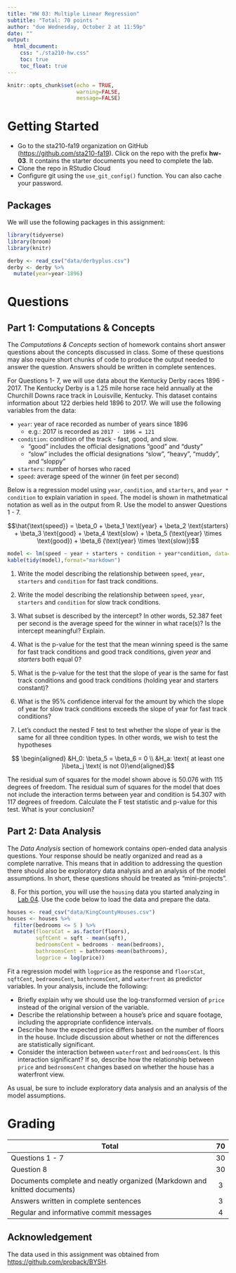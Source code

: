 ```yaml
---
title: "HW 03: Multiple Linear Regression"
subtitle: "Total: 70 points "
author: "due Wednesday, October 2 at 11:59p"
date: ""
output: 
  html_document:
    css: "./sta210-hw.css"
    toc: true
    toc_float: true
---
```


```r
knitr::opts_chunk$set(echo = TRUE,
                      warning=FALSE,
                      message=FALSE)
```


# Getting Started

- Go to the sta210-fa19 organization on GitHub ([https://github.com/sta210-fa19](https://github.com/sta210-fa19)). Click on the repo with the prefix **hw-03**. It contains the starter documents you need to complete the lab.
- Clone the repo in RStudio Cloud
- Configure git using the `use_git_config()` function. You can also cache your password.


## Packages 

We will use the following packages in this assignment: 

```r
library(tidyverse)
library(broom)
library(knitr) 
```


```r
derby <- read_csv("data/derbyplus.csv")
derby <- derby %>%
  mutate(year=year-1896)
```

# Questions

## Part 1: Computations & Concepts

The *Computations & Concepts* section of homework contains short answer questions about the concepts discussed in class. Some of these questions may also require short chunks of code to produce the output needed to answer the question. Answers should be written in complete sentences.

For Questions 1- 7, we will use data about the Kentucky Derby races 1896 - 2017. The Kentucky Derby is a 1.25 mile horse race held annually at the Churchill Downs race track in Louisville, Kentucky. This dataset contains information about 122 derbies held 1896 to 2017. We will use the following variables from the data:

- `year`: year of race recorded as number of years since 1896
    - e.g.: 2017 is recorded as `2017 - 1896 = 121`
- `condition`: condition of the track - fast, good, and slow.
    - "good" includes the official designations "good" and "dusty"
    - "slow" includes the official designations "slow", "heavy", "muddy", and "sloppy"
- `starters`: number of horses who raced
- `speed`: average speed of the winner (in feet per second)

Below is a regression model using `year`, `condition`, and `starters`, and `year * condition` to explain variation in `speed`. The model is shown in mathetmatical notation as well as in the output from R. Use the model to answer Questions 1 - 7. 


$$\hat{\text{speed}} = \beta_0 + \beta_1 \text{year} + \beta_2 \text{starters} + \beta_3 \text{good} + \beta_4 \text{slow} + \beta_5 (\text{year} \times \text{good}) + \beta_6 (\text{year} \times \text{slow})$$  

```r
model <- lm(speed ~ year + starters + condition + year*condition, data=derby)
kable(tidy(model),format="markdown")
```

1. Write the model describing the relationship between `speed`, `year`, `starters` and `condition` for fast track conditions. 

2. Write the model describing the relationship between `speed`, `year`, `starters` and `condition` for slow track conditions. 

3. What subset is described by the intercept? In other words, 52.387 feet per second is the average speed for the winner in what race(s)? Is the intercept meaningful? Explain.

4. What is the p-value for the test that the mean winning speed is the same for fast track conditions and good track conditions, given *year* and *starters* both equal 0? 

5. What is the p-value for the test that the slope of year is the same for fast track conditions and good track conditions (holding year and starters constant)? 

6. What is the 95% confidence interval for the amount by which the slope of year for slow track conditions exceeds the slope of year for fast track conditions?

7. Let's conduct the nested F test to test whether the slope of year is the same for all three condition types. In other words, we wish to test the hypotheses

$$ \begin{aligned} &H_0: \beta_5 = \beta_6 = 0 \\
&H_a: \text{ at least one }\beta_j \text{ is not 0}\end{aligned}$$

The residual sum of squares for the model shown above is 50.076 with 115 degrees of freedom. The residual sum of squares for the model that does not include the interaction terms between year and condition is 54.307 with 117 degrees of freedom. Calculate the F test statistic and p-value for this test. What is your conclusion? 


## Part 2: Data Analysis

The *Data Analysis* section of homework contains open-ended data analysis questions. Your response should be neatly organized and read as a complete narrative. This means that in addition to addressing the question there should also be exploratory data analysis and an analysis of the model assumptions. In short, these questions should be treated as "mini-projects".

8. For this portion, you will use the `housing` data you started analyzing in [Lab 04](https://www2.stat.duke.edu/courses/Spring19/sta210.001/labs/lab-04-mlr.html). Use the code below to load the data and prepare the data.

```r
houses <- read_csv("data/KingCountyHouses.csv")
houses <- houses %>%
  filter(bedrooms <= 5 ) %>%
  mutate(floorsCat = as.factor(floors), 
         sqftCent = sqft - mean(sqft), 
         bedroomsCent = bedrooms - mean(bedrooms),
         bathroomsCent = bathrooms-mean(bathrooms),
         logprice = log(price))
```

Fit a regression model with `logprice` as the response and `floorsCat`, `sqftCent`, `bedroomsCent`, `bathroomsCent`, and `waterfront` as predictor variables. In your analysis, include the following: 

- Briefly explain why we should use the log-transformed version of `price` instead of the original version of the variable. 
- Describe the relationship between a house's price and square footage, including the appropriate confidence intervals. 
- Describe how the expected price differs based on the number of floors in the house. Include discussion about whether or not the differences are statistically significant.
- Consider the interaction between `waterfront` and `bedroomsCent`. Is this interaction significant? If so, describe how the relationship between `price` and `bedroomsCent` changes based on whether the house has a waterfront view.

As usual, be sure to include exploratory data analysis and an analysis of the model assumptions.


# Grading

| **Total** | **70** |
|-------------------------------------------------------------|:--:|
| Questions 1 - 7 | 30 |
| Question 8 | 30 |
| Documents complete and neatly organized (Markdown and knitted documents) | 3 |
| Answers written in complete sentences | 3 |
| Regular and informative commit messages | 4 |


## Acknowledgement

The data used in this assignment was obtained from [https://github.com/proback/BYSH](https://github.com/proback/BYSH).

